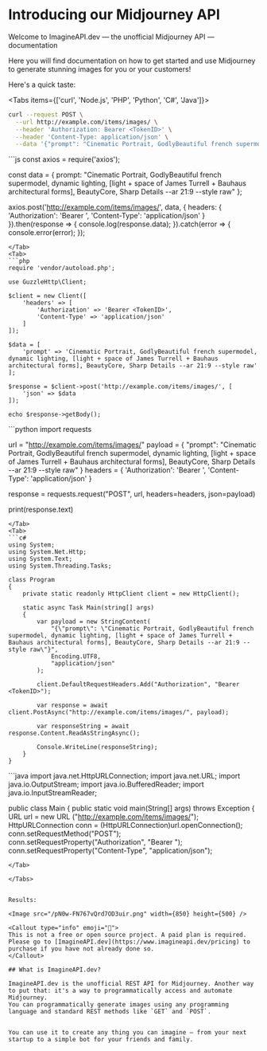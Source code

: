  

# Introducing our Midjourney API
 
Welcome to ImagineAPI.dev — the unofficial Midjourney API — documentation

Here you will find documentation on how to get started and use Midjourney to generate stunning images for you or your customers!

Here's a quick taste:

<Tabs items={['curl', 'Node.js', 'PHP', 'Python', 'C#', 'Java']}>
<Tab>
```sh
curl --request POST \
  --url http://example.com/items/images/ \
  --header 'Authorization: Bearer <TokenID>' \
  --header 'Content-Type: application/json' \
  --data '{"prompt": "Cinematic Portrait, GodlyBeautiful french supermodel, dynamic lighting, [light + space of James Turrell + Bauhaus architectural forms], BeautyCore, Sharp Details --ar 21:9 --style raw"}'
```
</Tab>
<Tab>
```js
const axios = require('axios');

const data = {
    prompt: "Cinematic Portrait, GodlyBeautiful french supermodel, dynamic lighting, [light + space of James Turrell + Bauhaus architectural forms], BeautyCore, Sharp Details --ar 21:9 --style raw"
};

axios.post('http://example.com/items/images/', data, {
    headers: {
        'Authorization': 'Bearer <TokenID>',
        'Content-Type': 'application/json'
    }
}).then(response => {
    console.log(response.data);
}).catch(error => {
    console.error(error);
});
```
</Tab>
<Tab>
```php
require 'vendor/autoload.php';

use GuzzleHttp\Client;

$client = new Client([
    'headers' => [ 
        'Authorization' => 'Bearer <TokenID>',
        'Content-Type' => 'application/json'
    ]
]);

$data = [
    'prompt' => 'Cinematic Portrait, GodlyBeautiful french supermodel, dynamic lighting, [light + space of James Turrell + Bauhaus architectural forms], BeautyCore, Sharp Details --ar 21:9 --style raw'
];

$response = $client->post('http://example.com/items/images/', [
    'json' => $data
]);

echo $response->getBody();
```
</Tab>
<Tab>
```python
import requests

url = "http://example.com/items/images/"
payload = {
    "prompt": "Cinematic Portrait, GodlyBeautiful french supermodel, dynamic lighting, [light + space of James Turrell + Bauhaus architectural forms], BeautyCore, Sharp Details --ar 21:9 --style raw"
}
headers = {
    'Authorization': 'Bearer <TokenID>',
    'Content-Type': 'application/json'
}

response = requests.request("POST", url, headers=headers, json=payload)

print(response.text)
```
</Tab>
<Tab>
```c#
using System;
using System.Net.Http;
using System.Text;
using System.Threading.Tasks;

class Program
{
    private static readonly HttpClient client = new HttpClient();

    static async Task Main(string[] args)
    {
        var payload = new StringContent(
            "{\"prompt\": \"Cinematic Portrait, GodlyBeautiful french supermodel, dynamic lighting, [light + space of James Turrell + Bauhaus architectural forms], BeautyCore, Sharp Details --ar 21:9 --style raw\"}",
            Encoding.UTF8,
            "application/json"
        );

        client.DefaultRequestHeaders.Add("Authorization", "Bearer <TokenID>");

        var response = await client.PostAsync("http://example.com/items/images/", payload);

        var responseString = await response.Content.ReadAsStringAsync();

        Console.WriteLine(responseString);
    }
}
```
</Tab>
<Tab>
```java
import java.net.HttpURLConnection;
import java.net.URL;
import java.io.OutputStream;
import java.io.BufferedReader;
import java.io.InputStreamReader;

public class Main {
    public static void main(String[] args) throws Exception {
        URL url = new URL ("http://example.com/items/images/");
        HttpURLConnection conn = (HttpURLConnection)url.openConnection();
        conn.setRequestMethod("POST");
        conn.setRequestProperty("Authorization", "Bearer <TokenID>");
        conn.setRequestProperty("Content-Type", "application/json");
```
</Tab>

</Tabs>


Results:

<Image src="/pN0w-FN767vQrd7OD3uir.png" width={850} height={500} />

<Callout type="info" emoji="🌆">
This is not a free or open source project. A paid plan is required. Please go to [ImagineAPI.dev](https://www.imagineapi.dev/pricing) to purchase if you have not already done so.
</Callout>

## What is ImagineAPI.dev?

ImagineAPI.dev is the unofficial REST API for Midjourney. Another way to put that: it's a way to programmatically access and automate Midjourney.
You can programmatically generate images using any programming language and standard REST methods like `GET` and `POST`.


You can use it to create any thing you can imagine — from your next startup to a simple bot for your friends and family.
